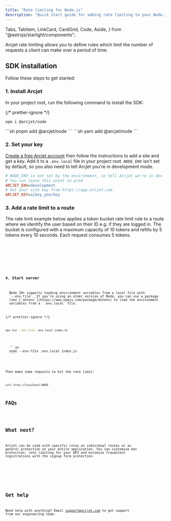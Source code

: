```yaml
---
title: "Rate limiting for Node.js"
description: "Quick start guide for adding rate limiting to your Node.js server."
---
```


  Tabs,
  TabItem,
  LinkCard,
  CardGrid,
  Code,
  Aside,
} from "@astrojs/starlight/components";

Arcjet rate limiting allows you to define rules which limit the number of
requests a client can make over a period of time.

<WhatIsArcjet />

## SDK installation

Follow these steps to get started:

### 1. Install Arcjet

In your project root, run the following command to install the SDK:

{/* prettier-ignore */}
<Tabs>
<TabItem label="npm">
```sh
npm i @arcjet/node
```
</TabItem>
<TabItem label="pnpm">
```sh
pnpm add @arcjet/node
```
</TabItem>
<TabItem label="yarn">
```sh
yarn add @arcjet/node
```
</TabItem>
</Tabs>

### 2. Set your key

[Create a free Arcjet account](https://app.arcjet.com) then follow the
instructions to add a site and get a key. Add it to a `.env.local` file in your
project root. `NODE_ENV` isn't set by default, so you also need to tell
Arcjet you're in development mode.

```ini title=".env.local"
# NODE_ENV is not set by the environment, so tell Arcjet we're in dev
# You can leave this unset in prod
ARCJET_ENV=development
# Get your site key from https://app.arcjet.com
ARCJET_KEY=ajkey_yourkey
```

### 3. Add a rate limit to a route

The rate limit example below applies a token bucket rate limit rule to a route
where we identify the user based on their ID e.g. if they are logged in. The
bucket is configured with a maximum capacity of 10 tokens and refills by 5
tokens every 10 seconds. Each request consumes 5 tokens.

<Tabs>
  <TabItem label="TS">
    <Code code={Step3TS} lang="ts" title="index.ts" mark={["ARCJET_KEY"]} />
  </TabItem>
  <TabItem label="JS">
    <Code code={Step3JS} lang="ts" title="index.js" mark={["ARCJET_KEY"]} />
  </TabItem>
</Tabs>

### 4. Start server

<Aside type="note" title="env files">
  Node 20+ supports loading environment variables from a local file with
  `--env-file`. If you're using an older version of Node, you can use a package
  like [`dotenv`](https://www.npmjs.com/package/dotenv) to load the environment
  variables from a `.env.local` file.
</Aside>

{/* prettier-ignore */}
<Tabs>
  <TabItem label="TS">
  ```sh 
  npx tsx --env-file .env.local index.ts
  ```
  </TabItem>
  <TabItem label="JS">
  ```sh 
  node --env-file .env.local index.js
  ```
  </TabItem>
</Tabs>

Then make some requests to hit the rate limit:

```sh
curl http://localhost:8000
```

## FAQs

<FAQs />

## What next?

Arcjet can be used with specific rules on individual routes or as general
protection on your entire application. You can customize bot protection, rate
limiting for your API and minimize fraudulent registrations with the signup form
protection.

<CardGrid>
  <LinkCard
    title="Example apps"
    href="https://github.com/arcjet/arcjet-js/tree/main/examples"
    description="Check out the examples."
  ></LinkCard>
  <LinkCard
    title="Rate limit algorithms"
    href="/rate-limiting/algorithms"
    description="Learn which algorithm to use."
  ></LinkCard>
  <LinkCard
    title="Rate limiting reference"
    href="/rate-limiting/reference/nodejs"
    description="Full details about rate limiting."
  ></LinkCard>
</CardGrid>

## Get help

Need help with anything? Email support@arcjet.com to get support from our
engineering team.
